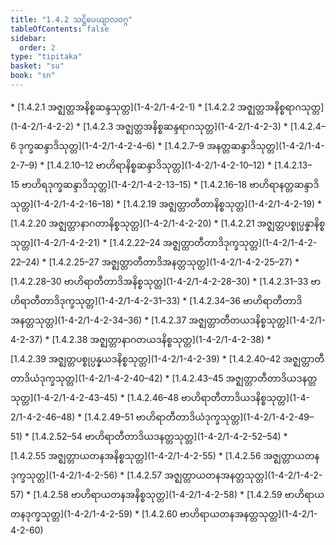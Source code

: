 ```yaml
---
title: "1.4.2 သဋ္ဌိပေယျာလဝဂ္ဂ"
tableOfContents: false
sidebar:
  order: 2
type: "tipitaka"
basket: "su"
book: "sn"
---
```



<DynamicBreadcrumb />



<TableOfContents book="sn" section="1.4.2">
* [1.4.2.1 အဇ္ဈတ္တအနိစ္စဆန္ဒသုတ္တ](1-4-2/1-4-2-1)
* [1.4.2.2 အဇ္ဈတ္တအနိစ္စရာဂသုတ္တ](1-4-2/1-4-2-2)
* [1.4.2.3 အဇ္ဈတ္တအနိစ္စဆန္ဒရာဂသုတ္တ](1-4-2/1-4-2-3)
* [1.4.2.4–6 ဒုက္ခဆန္ဒာဒိသုတ္တ](1-4-2/1-4-2-4–6)
* [1.4.2.7–9 အနတ္တဆန္ဒာဒိသုတ္တ](1-4-2/1-4-2-7–9)
* [1.4.2.10–12 ဗာဟိရာနိစ္စဆန္ဒာဒိသုတ္တ](1-4-2/1-4-2-10–12)
* [1.4.2.13–15 ဗာဟိရဒုက္ခဆန္ဒာဒိသုတ္တ](1-4-2/1-4-2-13–15)
* [1.4.2.16–18 ဗာဟိရာနတ္တဆန္ဒာဒိသုတ္တ](1-4-2/1-4-2-16–18)
* [1.4.2.19 အဇ္ဈတ္တာတီတာနိစ္စသုတ္တ](1-4-2/1-4-2-19)
* [1.4.2.20 အဇ္ဈတ္တာနာဂတာနိစ္စသုတ္တ](1-4-2/1-4-2-20)
* [1.4.2.21 အဇ္ဈတ္တပစ္စုပ္ပန္နာနိစ္စသုတ္တ](1-4-2/1-4-2-21)
* [1.4.2.22–24 အဇ္ဈတ္တာတီတာဒိဒုက္ခသုတ္တ](1-4-2/1-4-2-22–24)
* [1.4.2.25–27 အဇ္ဈတ္တာတီတာဒိအနတ္တသုတ္တ](1-4-2/1-4-2-25–27)
* [1.4.2.28–30 ဗာဟိရာတီတာဒိအနိစ္စသုတ္တ](1-4-2/1-4-2-28–30)
* [1.4.2.31–33 ဗာဟိရာတီတာဒိဒုက္ခသုတ္တ](1-4-2/1-4-2-31–33)
* [1.4.2.34–36 ဗာဟိရာတီတာဒိအနတ္တသုတ္တ](1-4-2/1-4-2-34–36)
* [1.4.2.37 အဇ္ဈတ္တာတီတယဒနိစ္စသုတ္တ](1-4-2/1-4-2-37)
* [1.4.2.38 အဇ္ဈတ္တာနာဂတယဒနိစ္စသုတ္တ](1-4-2/1-4-2-38)
* [1.4.2.39 အဇ္ဈတ္တပစ္စုပ္ပန္နယဒနိစ္စသုတ္တ](1-4-2/1-4-2-39)
* [1.4.2.40–42 အဇ္ဈတ္တာတီတာဒိယံဒုက္ခသုတ္တ](1-4-2/1-4-2-40–42)
* [1.4.2.43–45 အဇ္ဈတ္တာတီတာဒိယဒနတ္တသုတ္တ](1-4-2/1-4-2-43–45)
* [1.4.2.46–48 ဗာဟိရာတီတာဒိယဒနိစ္စသုတ္တ](1-4-2/1-4-2-46–48)
* [1.4.2.49–51 ဗာဟိရာတီတာဒိယံဒုက္ခသုတ္တ](1-4-2/1-4-2-49–51)
* [1.4.2.52–54 ဗာဟိရာတီတာဒိယဒနတ္တသုတ္တ](1-4-2/1-4-2-52–54)
* [1.4.2.55 အဇ္ဈတ္တာယတနအနိစ္စသုတ္တ](1-4-2/1-4-2-55)
* [1.4.2.56 အဇ္ဈတ္တာယတနဒုက္ခသုတ္တ](1-4-2/1-4-2-56)
* [1.4.2.57 အဇ္ဈတ္တာယတနအနတ္တသုတ္တ](1-4-2/1-4-2-57)
* [1.4.2.58 ဗာဟိရာယတနအနိစ္စသုတ္တ](1-4-2/1-4-2-58)
* [1.4.2.59 ဗာဟိရာယတနဒုက္ခသုတ္တ](1-4-2/1-4-2-59)
* [1.4.2.60 ဗာဟိရာယတနအနတ္တသုတ္တ](1-4-2/1-4-2-60)
</TableOfContents>